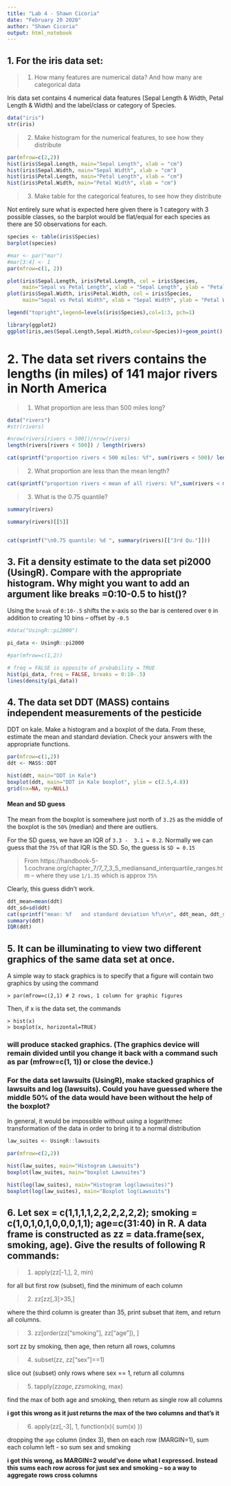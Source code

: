 ```yaml
---
title: "Lab 4 - Shawn Cicoria"
date: "February 20 2020"
author: "Shawn Cicoria"
output: html_notebook
---
```


## 1. For the iris data set:
> (1) How many features are numerical data? And how many are categorical data

Iris data set contains 4 numerical data features (Sepal Length & Width, Petal Length & Width) and the label/class or category of Species. 

```r

data("iris")
str(iris)

```


> (2) Make histogram for the numerical features, to see how they distribute

```r
par(mfrow=c(2,2))
hist(iris$Sepal.Length, main="Sepal Length", xlab = "cm")
hist(iris$Sepal.Width, main="Sepal Width", xlab = "cm")
hist(iris$Petal.Length, main="Petal Length", xlab = "cm")
hist(iris$Petal.Width, main="Petal Width", xlab = "cm")
```

> (3) Make table for the categorical features, to see how they distribute

Not entirely sure what is expected here given there is 1 category with 3 possible classes, so the barplot would be flat/equal for each species as there are 50 observations for each.

```r
species <- table(iris$Species)
barplot(species)

```
```r
#mar <- par("mar")
#mar[3:4] <- 1
par(mfrow=c(1, 2))

plot(iris$Sepal.Length, iris$Petal.Length, col = iris$Species, 
     main="Sepal vs Petal Length", xlab = "Sepal Length", ylab = "Petal Length")
plot(iris$Sepal.Width, iris$Petal.Width, col = iris$Species,
     main="Sepal vs Petal Width", xlab = "Sepal Width", ylab = "Petal Width")

legend("topright",legend=levels(iris$Species),col=1:3, pch=1)

```
```r
library(ggplot2)
ggplot(iris,aes(Sepal.Length,Sepal.Width,colour=Species))+geom_point()
```


# 2.  The data set rivers contains the lengths (in miles) of 141 major rivers in North America

> (1) What proportion are less than 500 miles long?

```r
data("rivers")
#str(rivers)

#nrow(rivers[rivers < 500])/nrow(rivers)
length(rivers[rivers < 500]) / length(rivers)

cat(sprintf("proportion rivers < 500 miles: %f", sum(rivers < 500)/ length(rivers)))

```


> (2) What proportion are less than the mean length?

```r

cat(sprintf("proportion rivers < mean of all rivers: %f",sum(rivers < mean(rivers)) / length(rivers)))
```


> (3) What is the 0.75 quantile?

```r

summary(rivers)

summary(rivers)[[5]]


cat(sprintf("\n0.75 quantile: %d ", summary(rivers)[["3rd Qu."]]))

```


## 3. Fit a density estimate to the data set pi2000 (UsingR). Compare with the appropriate histogram. Why might you want to add an argument like breaks =0:10-0.5 to hist()?

Using the `break` of `0:10-.5` shifts the x-axis so the bar is centered over `0` in addition to creating 10 bins -- offset by `-0.5`


```r
#data("UsingR::pi2000")

pi_data <- UsingR::pi2000

#par(mfrow=c(1,2))

# freq = FALSE is opposite of probability = TRUE
hist(pi_data, freq = FALSE, breaks = 0:10-.5)
lines(density(pi_data))


```


## 4. The data set DDT (MASS) contains independent measurements of the pesticide
DDT on kale. Make a histogram and a boxplot of the data. From these, estimate the mean and standard deviation. Check your answers with the appropriate functions.

```r

par(mfrow=c(1,2))
ddt <- MASS::DDT

hist(ddt, main="DDT in Kale")
boxplot(ddt, main="DDT in Kale boxplot", ylim = c(2.5,4.8))
grid(nx=NA, ny=NULL) 
```


#### Mean and SD guess

The mean from the boxplot is somewhere just north of `3.25` as the middle of the boxplot is the `50%` (median) and there are outliers.

For the SD guess, we have an IQR of `3.3 -  3.1 = 0.2`. Normally we can guess that the `75%` of that IQR is the SD. So, the guess is `SD = 0.15`

> From https://handbook-5-1.cochrane.org/chapter_7/7_7_3_5_mediansand_interquartile_ranges.htm  -- where they use `1/1.35` which is approx `75%`

Clearly, this guess didn't work.


```r
ddt_mean=mean(ddt)
ddt_sd=sd(ddt)
cat(sprintf("mean: %f   and standard deviation %f\n\n", ddt_mean, ddt_sd))
summary(ddt)
IQR(ddt)
```




## 5. It can be illuminating to view two different graphics of the same data set at once.
A simple way to stack graphics is to specify that a figure will contain two graphics by using the command
```
> par(mfrow=c(2,1) # 2 rows, 1 column for graphic figures
```
Then, if x is the data set, the commands

```
> hist(x)
> boxplot(x, horizontal=TRUE)

```

### will produce stacked graphics. (The graphics device will remain divided until you change it back with a command such as par (mfrow=c(1, 1)) or close the device.) 

### For the data set lawsuits (UsingR), make stacked graphics of lawsuits and log (lawsuits). Could you have guessed where the middle 50% of the data would have been without the help of the boxplot?


In general, it would be impossible without using a logarithmec transformation of the data in order to bring it to a normal distribution

```r

law_suites <- UsingR::lawsuits

par(mfrow=c(2,2))

hist(law_suites, main="Histogram Lawsuits")
boxplot(law_suites, main="boxplot Lawsuites")

hist(log(law_suites), main="Histogram log(lawsuites)")
boxplot(log(law_suites), main="Boxplot log(Lawsuits")

```



## 6. Let sex = c(1,1,1,1,2,2,2,2,2,2); smoking = c(1,0,1,0,1,0,0,0,1,1); age=c(31:40) in R. A data frame is constructed as zz = data.frame(sex, smoking, age). Give the results of following R commands:

> 1)	apply(zz[-1,], 2, min)

for all but first row (subset), find the minimum of each column


> 2)	zz[zz[,3]>35,]

where the third column is greater than 35, print subset that item, and return all columns.

> 3)	zz[order(zz["smoking"], zz["age"]),  ]

sort zz by smoking, then age, then return all rows, columns 

> 4)	subset(zz, zz["sex"]==1)

slice out (subset) only rows where sex == 1, return all columns

> 5)	tapply(zz$age, zz$smoking, max)

find the max of both age and smoking, then return as single row all columns

**i got this wrong as it just returns the max of the two columns and that's it**


> 6)	apply(zz[,-3], 1, function(x){ sum(x) })

dropping the `age` column (index 3), then on each row (MARGIN=1), sum each column left - so sum sex and smoking 

**i got this wrong, as MARGIN=2 would've done what I expressed. Instead this sums each row across for just sex and smoking -- so a way to aggregate rows cross columns**


